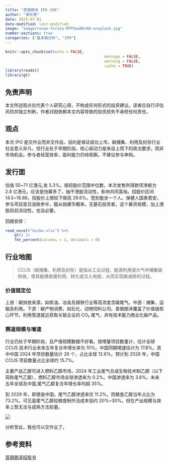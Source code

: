 ```yaml
---
title: "首钢朗泽 IPO 分析"
author: "谭长德"
date: 2025-07-01
date-modified: last-modified
image: "image/ronan-furuta-MTPVwuNEn9Q-unsplash.jpg"
number-sections: true
categories: ["基本面分析", "IPO"]
---
```


```r
knitr::opts_chunk$set(echo = FALSE,
											message = FALSE,
											warning = FALSE,
											cache = TRUE)
library(readxl)
library(gt)
```

::: {.callout-important}
## 免责声明

本文所述观点仅代表个人研究心得，不构成任何形式的投资建议。读者应自行评估风险并独立判断，作者对因依赖本文内容导致的投资损失不承担任何责任。
:::

## 观点

本次 IPO 是交作业而非交作品，目的是保证成功上市。碳捕集、利用及封存行业社会意义非凡，但行业处于早期阶段，核心驱动力是来自上而下的政治要求，而非市场机会。参与者经营效率，盈利能力仍待观察。不建议参与申购。

## 发行面

估值 55~71 亿港元,发 5.3%。按招股价范围中位数，本次发售所得款项净额为 2.8 亿港元。应该是怕募多了，抽干港股流动性，影响共同富裕。招股价区间 14.5~18.88，招股价上限较下限高 29.6%。宽到能坐一个人。保健人国泰君安，参与项目首日涨跌参半，服从抛硬币概率。无基石投资者，这个募资规模，加上港股目前流动性，也没必要。

回拨安排：

```r
read_excel("huibo.xlsx") %>% 
	gt() |> 
	fmt_percent(columns = 2, decimals = 0)
```

## 行业地图

> CCUS（碳捕集、利用及封存）是指从工业过程、能源利用或大气中捕集碳排放，使其能够直接利用、转化或注入地层，从而实现碳减排的过程。

### 价值链定位

上游：碳排放来源，如炼油、冶金及钢铁行业等高浓度含碳尾气。中游：捕集、运输及利用。下游：碳产物消费，如石化、动物饲料公司。首钢朗泽覆盖了价值链核心环节。利用管道就近获取关联企业的 CO₂ 尾气，并有技术能力商业化碳产品。

### 赛道规模与增速

行业仍处于早期阶段，且产值规模数据不好看。按增量项目数量计，估计全球 CCUS 技术行业未来五年复合年增长率为 10%。中国同期增速估计为 17.8%。其中中国 2024 年项目数量估计 26 个，占比全球 12.6%。预计到 2028 年，中国 CCUS 项目数量占比全球约 15.7%。

主要产品乙醇可进入燃料乙醇市场，2024 年工业尾气合成生物技术制乙醇（以下简称尾气乙醇），燃料乙醇市场全球渗透率为 0.2%。中国渗透率为 3.6%。未来五年全球及中国,尾气乙醇复合年增长率均超 35%。

到 2029 年，即便是中国，尾气乙醇渗透率仅 11.2%。而粮食乙醇当年占比为 73.2%。可见虽尾气乙醇较粮食制作法成本低约 20%~30%。但在产出规模与效率上暂无法与成熟方法较量。

![](image/core-product-advantages.png)

分析至此，我也可以交作业了。

## 参考资料

[首钢朗泽招股书](https://www1.hkexnews.hk/listedco/listconews/sehk/2025/0630/2025063000028_c.pdf)